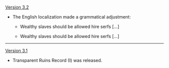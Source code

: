 {{Change History/Header}}
[[Version 3.2]]
* The English localization made a grammatical adjustment:
** {{Color|Old:}} Wealthy slaves should be allowed hire serfs [...]
** {{Color|New:}} Wealthy slaves should be allowed {{Highlight|to}} hire serfs [...]
----
[[Version 3.1]]
* Transparent Ruins Record (I) was released.